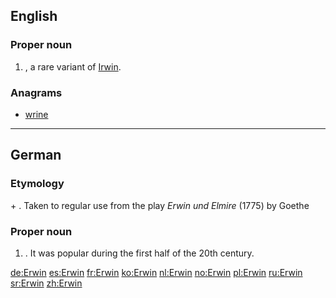 ==English==

===Proper noun===
{{en-proper noun}}

# {{given name|male|from=Germanic}}, a rare variant of [[Irwin]].

===Anagrams===
* [[wrine#English|wrine]]

----

==German==

===Etymology===
{{etyl|goh|de}} {{m|goh|heri||army}} + {{m|goh|wini||friend}}. Taken to regular use from the play ''Erwin und Elmire'' (1775) by Goethe

===Proper noun===
{{head|de|proper noun}}

# {{given name|male|lang=de}} . It was popular during the first half of the 20th century.

[[de:Erwin]]
[[es:Erwin]]
[[fr:Erwin]]
[[ko:Erwin]]
[[nl:Erwin]]
[[no:Erwin]]
[[pl:Erwin]]
[[ru:Erwin]]
[[sr:Erwin]]
[[zh:Erwin]]